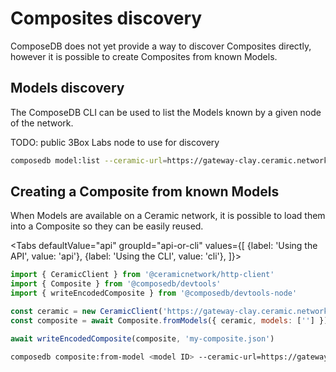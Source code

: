 
# Composites discovery

ComposeDB does not yet provide a way to discover Composites directly, however it is possible to create Composites from known Models.

## Models discovery

The ComposeDB CLI can be used to list the Models known by a given node of the network.

TODO: public 3Box Labs node to use for discovery

```sh
composedb model:list --ceramic-url=https://gateway-clay.ceramic.network --table
```

## Creating a Composite from known Models

When Models are available on a Ceramic network, it is possible to load them into a Composite so they can be easily reused.

<Tabs
  defaultValue="api"
  groupId="api-or-cli"
  values={[
    {label: 'Using the API', value: 'api'},
    {label: 'Using the CLI', value: 'cli'},
  ]}>
  <TabItem value="api">

```js
import { CeramicClient } from '@ceramicnetwork/http-client'
import { Composite } from '@composedb/devtools'
import { writeEncodedComposite } from '@composedb/devtools-node'

const ceramic = new CeramicClient('https://gateway-clay.ceramic.network')
const composite = await Composite.fromModels({ ceramic, models: [''] })

await writeEncodedComposite(composite, 'my-composite.json')
```

  </TabItem>
  <TabItem value="cli">

```sh
composedb composite:from-model <model ID> --ceramic-url=https://gateway-clay.ceramic.network --output=my-composite.json
```

  </TabItem>
</Tabs>
